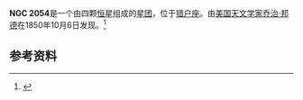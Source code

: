 {{NGCInfoBox|NGCID=NGC 2054|發現者=乔治·邦德|發現日期=1850年10月6日|其他編號=|曆元=J2000.0|赤經=5時45分15.6秒
|赤緯=-10°4'58"|星座=猎户座|星體=星团|星等=|表面亮度=|藍等=}}

'''NGC 2054'''是一个由四颗[[恒星|恒星]]组成的[[星团|星团]]，位于[[猎户座|猎户座]]。由[[美国|美国]][[天文学家|天文学家]][[乔治·邦德|乔治·邦德]]在1850年10月6日发现。<ref>{{Cite web|title=NASA/IPAC Extragalactic Database|url=http://ned.ipac.caltech.edu/cgi-bin/objsearch?objname=NGC+2054&extend=no&hconst=73&omegam=0.27&omegav=0.73&corr_z=1&out_csys=Equatorial&out_equinox=J2000.0&obj_sort=RA+or+Longitude&of=pre_text&zv_breaker=30000.0&list_limit=5&img_stamp=YES|language=en|access-date=2022-03-12|archive-date=2022-03-12|archive-url=https://web.archive.org/web/20220312123723/http://ned.ipac.caltech.edu/cgi-bin/objsearch?objname=NGC+2054&extend=no&hconst=73&omegam=0.27&omegav=0.73&corr_z=1&out_csys=Equatorial&out_equinox=J2000.0&obj_sort=RA+or+Longitude&of=pre_text&zv_breaker=30000.0&list_limit=5&img_stamp=YES}}</ref>

{{NGCReference|2054}}
{{Catalogs|NGC=2054}}

== 参考资料 ==

<references />
{{天文小作品}}
